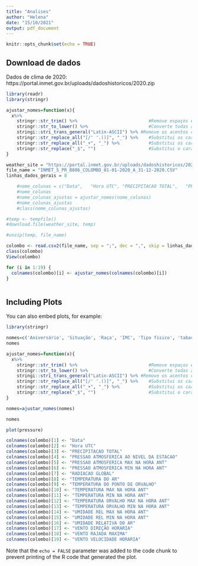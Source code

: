 ```yaml
---
title: "Analises"
author: "Helena"
date: "15/10/2021"
output: pdf_document
---
```


```r
knitr::opts_chunk$set(echo = TRUE)
```

## Download de dados

Dados de clima de 2020: https://portal.inmet.gov.br/uploads/dadoshistoricos/2020.zip


```r
library(readr)
library(stringr)

ajustar_nomes=function(x){
  x%>%
    stringr::str_trim() %>%                           #Remove espaços em branco sobrando
    stringr::str_to_lower() %>%                       #Converte todas as strings para minusculo
    stringi::stri_trans_general("Latin-ASCII") %>% #Remove os acentos com a funcao criada acima
    stringr::str_replace_all("[/' '.()]", "_") %>%    #Substitui os caracteres especiais por "_"
    stringr::str_replace_all("_+", "_") %>%           #Substitui os caracteres especiais por "_"   
    stringr::str_replace("_$", "")                    #Substitui o caracter especiais por "_"
}

weather_site = "https://portal.inmet.gov.br/uploads/dadoshistoricos/2020.zip"
file_name = "INMET_S_PR_B806_COLOMBO_01-01-2020_A_31-12-2020.CSV"
linhas_dados_gerais = 8

    #nome_colunas = c("Data",	"Hora UTC",	"PRECIPITACAO TOTAL",	"PRESSAO ATMOSFERICA AO NIVEL DA ESTACAO", "PRESSAO ATMOSFERICA MAX NA HORA ANT", "PRESSAO ATMOSFERICA MIN NA HORA ANT",	"RADIACAO GLOBAL",	"TEMPERATURA DO AR", "TEMPERATURA DO PONTO DE ORVALHO",	"TEMPERATURA MAX NA HORA ANT", "TEMPERATURA MIN NA HORA ANT", "TEMPERATURA ORVALHO MAX NA HORA ANT", "TEMPERATURA ORVALHO MIN NA HORA ANT",	"UMIDADE REL MAX NA HORA ANT", "UMIDADE REL MIN NA HORA ANT",	"UMIDADE RELATIVA DO AR", "VENTO DIRECAO HORARIA",	"VENTO RAJADA MAXIMA", "VENTO VELOCIDADE HORARIA")
    #nome_colunas
    #nome_colunas_ajustas = ajustar_nomes(nome_colunas)
    #nome_colunas_ajustas
    #class(nome_colunas_ajustas)

#temp <- tempfile()
#download.file(weather_site, temp)

#unzip(temp, file_name)

colombo <- read.csv2(file_name, sep = ";", dec = ",", skip = linhas_dados_gerais, row.names = NULL)
class(colombo)
View(colombo)

for (i in 1:19) {
  colnames(colombo)[i] <- ajustar_nomes(colnames(colombo)[i])
}



```

## Including Plots

You can also embed plots, for example:

```r
library(stringr)

nomes=c('Aniversário', 'Situação', 'Raça', 'IMC', 'Tipo físico', 'tabaco por dia (cig/dia)', 'Alcool (dose/semana)', 'Drogas/g', 'Café/dia', 'Suco/dia')
nomes

ajustar_nomes=function(x){
  x%>%
    stringr::str_trim() %>%                           #Remove espaços em branco sobrando
    stringr::str_to_lower() %>%                       #Converte todas as strings para minusculo
    stringi::stri_trans_general("Latin-ASCII") %>% #Remove os acentos com a funcao criada acima
    stringr::str_replace_all("[/' '.()]", "_") %>%    #Substitui os caracteres especiais por "_"
    stringr::str_replace_all("_+", "_") %>%           #Substitui os caracteres especiais por "_"   
    stringr::str_replace("_$", "")                    #Substitui o caracter especiais por "_"
}

nomes=ajustar_nomes(nomes)

nomes

```

```r
plot(pressure)

colnames(colombo)[1] <- "Data"
colnames(colombo)[2] <- "Hora UTC"
colnames(colombo)[3] <- "PRECIPITACAO TOTAL"
colnames(colombo)[4] <- "PRESSAO ATMOSFERICA AO NIVEL DA ESTACAO"
colnames(colombo)[5] <- "PRESSAO ATMOSFERICA MAX NA HORA ANT"
colnames(colombo)[6] <- "PRESSAO ATMOSFERICA MIN NA HORA ANT"
colnames(colombo)[7] <- "RADIACAO GLOBAL"
colnames(colombo)[8] <- "TEMPERATURA DO AR"
colnames(colombo)[9] <- "TEMPERATURA DO PONTO DE ORVALHO"
colnames(colombo)[10] <- "TEMPERATURA MAX NA HORA ANT"
colnames(colombo)[11] <- "TEMPERATURA MIN NA HORA ANT"
colnames(colombo)[12] <- "TEMPERATURA ORVALHO MAX NA HORA ANT"
colnames(colombo)[13] <- "TEMPERATURA ORVALHO MIN NA HORA ANT"
colnames(colombo)[14] <- "UMIDADE REL MAX NA HORA ANT"
colnames(colombo)[15] <- "UMIDADE REL MIN NA HORA ANT"
colnames(colombo)[16] <- "UMIDADE RELATIVA DO AR"
colnames(colombo)[17] <- "VENTO DIREÇÃO HORARIA"
colnames(colombo)[18] <- "VENTO RAJADA MAXIMA"
colnames(colombo)[19] <- "VENTO VELOCIDADE HORARIA"
```

Note that the `echo = FALSE` parameter was added to the code chunk to prevent printing of the R code that generated the plot.
